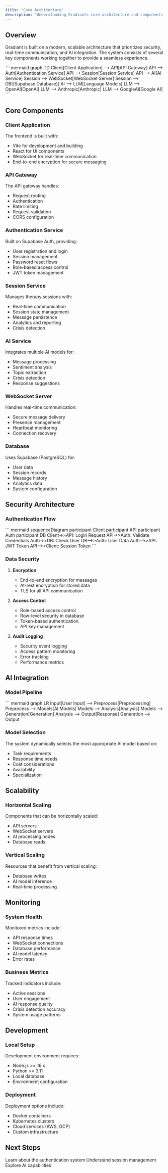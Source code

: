 ```yaml
---
title: 'Core Architecture'
description: 'Understanding Gradiants core architecture and components'
---
```


## Overview

Gradiant is built on a modern, scalable architecture that prioritizes security, real-time communication, and AI integration. The system consists of several key components working together to provide a seamless experience.

<Frame>
  ``` mermaid graph TD Client[Client Application] --> API[API Gateway] API --> Auth[Authentication
  Service] API --> Session[Session Service] API --> AI[AI Service] Session --> WebSocket[WebSocket
  Server] Session --> DB[(Supabase Database)] AI --> LLM[Language Models] LLM --> OpenAI[OpenAI] LLM
  --> Anthropic[Anthropic] LLM --> GoogleAI[Google AI] ```
</Frame>

## Core Components

### Client Application

The frontend is built with:

- Vite for development and building
- React for UI components
- WebSocket for real-time communication
- End-to-end encryption for secure messaging

### API Gateway

The API gateway handles:

- Request routing
- Authentication
- Rate limiting
- Request validation
- CORS configuration

### Authentication Service

Built on Supabase Auth, providing:

- User registration and login
- Session management
- Password reset flows
- Role-based access control
- JWT token management

### Session Service

Manages therapy sessions with:

- Real-time communication
- Session state management
- Message persistence
- Analytics and reporting
- Crisis detection

### AI Service

Integrates multiple AI models for:

- Message processing
- Sentiment analysis
- Topic extraction
- Crisis detection
- Response suggestions

### WebSocket Server

Handles real-time communication:

- Secure message delivery
- Presence management
- Heartbeat monitoring
- Connection recovery

### Database

Uses Supabase (PostgreSQL) for:

- User data
- Session records
- Message history
- Analytics data
- System configuration

## Security Architecture

### Authentication Flow

<Frame>
  ``` mermaid sequenceDiagram participant Client participant API participant Auth participant DB
  Client->>API: Login Request API->>Auth: Validate Credentials Auth->>DB: Check User DB-->>Auth:
  User Data Auth-->>API: JWT Token API-->>Client: Session Token ```
</Frame>

### Data Security

1. **Encryption**

   - End-to-end encryption for messages
   - At-rest encryption for stored data
   - TLS for all API communication

2. **Access Control**

   - Role-based access control
   - Row-level security in database
   - Token-based authentication
   - API key management

3. **Audit Logging**
   - Security event logging
   - Access pattern monitoring
   - Error tracking
   - Performance metrics

## AI Integration

### Model Pipeline

<Frame>
  ``` mermaid graph LR Input[User Input] --> Preprocess[Preprocessing] Preprocess --> Models[AI
  Models] Models --> Analysis[Analysis] Models --> Generation[Generation] Analysis -->
  Output[Response] Generation --> Output ```
</Frame>

### Model Selection

The system dynamically selects the most appropriate AI model based on:

- Task requirements
- Response time needs
- Cost considerations
- Availability
- Specialization

## Scalability

### Horizontal Scaling

Components that can be horizontally scaled:

- API servers
- WebSocket servers
- AI processing nodes
- Database reads

### Vertical Scaling

Resources that benefit from vertical scaling:

- Database writes
- AI model inference
- Real-time processing

## Monitoring

### System Health

Monitored metrics include:

- API response times
- WebSocket connections
- Database performance
- AI model latency
- Error rates

### Business Metrics

Tracked indicators include:

- Active sessions
- User engagement
- AI response quality
- Crisis detection accuracy
- System usage patterns

## Development

### Local Setup

Development environment requires:

- Node.js >= 16.x
- Python >= 3.11
- Local database
- Environment configuration

### Deployment

Deployment options include:

- Docker containers
- Kubernetes clusters
- Cloud services (AWS, GCP)
- Custom infrastructure

## Next Steps

<CardGroup>
  <Card title="Authentication" icon="lock" href="/core/authentication">
    Learn about the authentication system
  </Card>
  <Card title="Sessions" icon="messages" href="/core/sessions">
    Understand session management
  </Card>
  <Card title="AI Integration" icon="robot" href="/core/ai-integration">
    Explore AI capabilities
  </Card>
</CardGroup>
